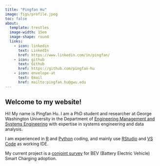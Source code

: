 ```yaml
---
title: "Pingfan Hu"
image: figs/profile.jpeg
toc: false
about:
  template: trestles
  image-width: 15em
  image-shape: round
  links:
    - icon: linkedin
      text: LinkedIn
      href: https://www.linkedin.com/in/pingfan/
    - icon: github
      text: Github
      href: https://github.com/pingfan-hu
    - icon: envelope-at
      text: Email
      href: mailto:pingfan.hu@gwu.edu
---
```


## Welcome to my website!

Hi! My name is Pingfan Hu. I am a PhD student and researcher at George Washington University in the Department of [Engineering Management and Systems Engineering](https://www.emse.seas.gwu.edu) with expertise in systems engineering and data analysis.

I am experienced in [R](https://www.r-project.org) and [Python](https://www.python.org) coding, and mainly use [RStudio](https://posit.co/download/rstudio-desktop/) and [VS Code](https://code.visualstudio.com) as working IDE.

My current project is a [conjoint survey](https://jhelvy.github.io/smartcharging/) for BEV (Battery Electric Vehicle) Smart Charging adoption.
